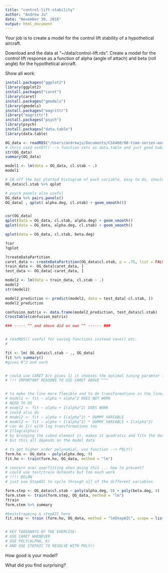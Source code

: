 ```yaml
---
title: "control-lift-stability"
author: "Andrew Ju"
date: "November 30, 2016"
output: html_document
---
```


Your job is to create a model for the control lift stability of a hypothetical 
aircraft. 

Download and the data at "~/data/control-lift.rds". Create a model for the 
control lift response as a function of alpha (angle of attach) and 
beta (roll angle) for the hypothetical aircraft. 

Show all work:

```r
install.packages("ggplot2")
library(ggplot2)
install.packages("caret")
library(caret)
install.packages("gmodels")
library(gmodels)
install.packages("magrittr")
library("magrittr")
install.packages("psych")
library(psych)
install.packages("data.table")
library(data.table)

OG_data <- readRDS("/Users/andrewju/Documents/CSX460/08-time-series-analysis/control-lift/control-lift.rds") %>% setDT()
# chris used setDT() --> function sets as data.table and just good habit b/c generally useful
str(OG_data)
summary(OG_data)

model1 <- lm(data = OG_data, cl.stab ~ .)
model1

# CB off the bat plotted histogram of each variable, easy to do, should do
OG_data$cl.stab %>% qplot

# psych panels also useful
OG_data %>% pairs.panels()
OG_data[ , qplot( alpha.deg, cl.stab) + geom_smooth()]


cor(OG_data)
qplot(data = OG_data, cl.stab, alpha.deg) + geom_smooth()
qplot(data = OG_data, alpha.deg, cl.stab) + geom_smooth()

qplot(data = OG_data, cl.stab, beta.deg)

?cor
?qplot

?createDataPartition
caret_data <- createDataPartition(OG_data$cl.stab, p = .75, list = FALSE)
train_data <- OG_data[caret_data, ]
test_data <- OG_data[-caret_data, ]

model2 <- lm(data = train_data, cl.stab ~ .)
model2
str(model2)

model2_prediction <- predict(model2, data = test_data[-cl.stab, ])
model2_prediction 

confusion_matrix <- data.frame(model2_prediction, test_data$cl.stab)
CrossTable(confusion_matrix)

### ----- ^^ and above did on own ^^ ------ ###


# readRDS() useful for saving functions instead save() etc.
#

fit <- lm( OG_data$cl.stab ~ ., OG_data)
fit %>% summary()
#gives R^2 and such


# could use CARET b/c gives 1) it chooses the optimal tuning paramter for you automatically, and 2) it gives the unbiased model performance estimate while fit and lm() models just gives biased model performance estimate, and even more 3) easy ways to do bootstrap and cross-validation, etc.
# !!! IMPORTANT REASONS TO USE CARET ABOVE ^^^


# to make the line more flexible and to do transformations in the line, use I()
# model1 <- fit ~ alpha + alpha^2 DOES NOT WORK
# NEED TO DO
# model2 <- fit ~ alpha + I(alpha^2) DOES WORK
# could also do
# model2 <- fit ~ alpha + I(alpha^2) * DUMMY_VARIABLE 
# model2 <- fit ~ alpha + I(alpha^2) * DUMMY_VARIABLE + I(alpha^3)
# can do I() with log transformations too 
# I(log(alpha))
# by bringing the cubed element it, makes it quadratic and fits the data a bit better possibly
# but this all depends on the model data

# to get higher order polynomial, use function --> POLY()
form.ho <- OG_data ~ poly(alpha.deg, 9)
fit.ho <- train(form.ho, OG_data, method = "lm")

# concern over overfitting when doing this ... how to prevent?
# could use test/train datasets but too much work
# !!!! BELOW 
# just use StepAIC to cycle through all of the different variables

form.step <- OG_data$cl.stab ~ poly(alpha.deg, 9) + poly(beta.deg, 4)
form.stem <- train(form.step, OG_data, method = "lm")
?train
form.stem %>% summary

#bootstrapping & stepAIC here
fit.step <- train (form.ho, OG_data, method = "lmStepAIC", scope = list(lower= . ~ 1, upper = . ~ .), trace = 2)


# KEY TAKEAWAYS OF THE EXERCISE:
# USE CARET WHENEVER
# USE POLY(ALPHA, K)
# AND USE STEPAIC TO RESOLVE WITH POLY()


```



How good is your model?

What did you find surprising?

